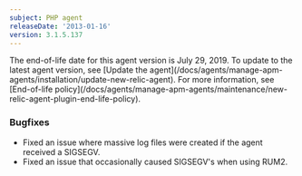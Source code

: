 ```yaml
---
subject: PHP agent
releaseDate: '2013-01-16'
version: 3.1.5.137
---
```


<Callout variant="important">
  The end-of-life date for this agent version is July 29, 2019. To update to the latest agent version, see [Update the agent](/docs/agents/manage-apm-agents/installation/update-new-relic-agent). For more information, see [End-of-life policy](/docs/agents/manage-apm-agents/maintenance/new-relic-agent-plugin-end-life-policy).
</Callout>

### Bugfixes

* Fixed an issue where massive log files were created if the agent received a SIGSEGV.
* Fixed an issue that occasionally caused SIGSEGV's when using RUM2.
